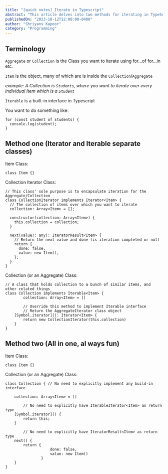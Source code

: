 ```yaml
---
title: "[quick notes] Iterate in Typescript"
abstract: "This article delves into two methods for iterating in TypeScript, focusing on collections or aggregates of items. The first method involves separate classes for items and iterators, encapsulating the iteration process. The second method, a more concise approach, combines item and collection logic into one class, making it a straightforward and engaging experience. Gain insights into TypeScript's iteration capabilities and choose the method that suits your needs."
publishedOn: "2023-10-12T12:00:00-0400"
author: "Shriyans Kapoor"
category: "Programming"
---
```


## Terminology

`Aggregate` or `Collection` is the Class you want to iterate using for…of for…in etc.

`Item` is the object, many of which are is inside the `Collection`/`Aggregate`

_example: A Collection is `Students`, where you want to iterate over every individual Item which is a `Student`_

`Iterable` is a built-in interface in Typescript

You want to do something like:

```tsx
for (const student of students) {
  console.log(student);
}
```

## Method one (Iterator and Iterable separate classes)

Item Class:

```tsx
class Item {}
```

Collection Iterator Class:

```tsx
// This class' sole purpose is to encapsulate iteration for the Aggregate/Collection
class CollectionIterator implements Iterator<Item> {
  // The collection of items over which you want to iterate
  collection: Array<Item> = [];

  constructor(collection: Array<Item>) {
    this.collection = collection;
  }

  next(value?: any): IteratorResult<Item> {
    // Return the next value and done (is iteration completed or not)
    return {
      done: false,
      value: new Item(),
    };
  }
}
```

Collection (or an Aggregate) Class:

```tsx
// A class that holds collection to a bunch of similar items, and other related things
class Collection implements Iterable<Item> {
		collection: Array<Item> = []

		// Override this method to implement Iterable interface
		// Return the AggregateIterator class object
    [Symbol.iterator](): Iterator<Item> {
        return new CollectionIterator(this.collection)
    }
}
```

## Method two (All in one, al ways fun)

Item Class:

```tsx
class Item {}
```

Collection (or an Aggregate) Class:

```tsx
class Collection { // No need to explicitly implement any build-in interface

    collection: Array<Item> = []

		// No need to explicitly have IterableIterator<Item> as return type
    [Symbol.iterator]() {
        return this;
    }

		// No need to explicitly have IteratorResult<Item> as return type
    next() {
        return {
					done: false,
					value: new Item()
				}
    }
}
```
